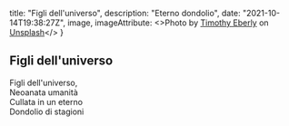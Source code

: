 
  title: "Figli dell'universo",
  description: "Eterno dondolio",
  date: "2021-10-14T19:38:27Z",
  image,
  imageAttribute: <>Photo by <a href="https://unsplash.com/@timothyeberly?utm_source=unsplash&utm_medium=referral&utm_content=creditCopyText">Timothy Eberly</a> on <a href="https://unsplash.com/s/photos/seasons?utm_source=unsplash&utm_medium=referral&utm_content=creditCopyText">Unsplash</a></>
}


## Figli dell'universo

Figli dell'universo,  
Neoanata umanità  
Cullata in un eterno  
Dondolio di stagioni
